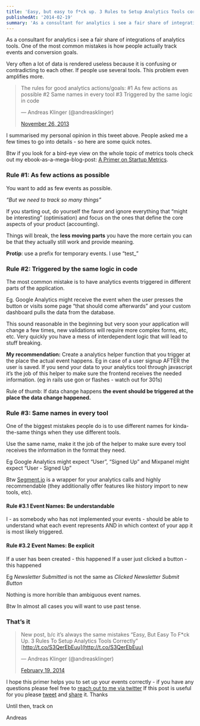 ```yaml
---
title: 'Easy, but easy to f*ck up. 3 Rules to Setup Analytics Tools correctly.'
publishedAt: '2014-02-19'
summary: 'As a consultant for analytics i see a fair share of integrations of analytics tools. One of the most common mistakes is how people...'
---
```


As a consultant for analytics i see a fair share of integrations of analytics tools. One of the most common mistakes is how people actually track events and conversion goals.

Very often a lot of data is rendered useless because it is confusing or contradicting to each other. If people use several tools. This problem even amplifies more.

> The rules for good analytics actions/goals: #1 As few actions as possible #2 Same names in every tool #3 Triggered by the same logic in code
>
> <div>— Andreas Klinger (@andreasklinger)</div>
>
> [November 26, 2013](https://twitter.com/andreasklinger/statuses/405408087500025857)

I summarised my personal opinion in this tweet above. People asked me a few times to go into details - so here are some quick notes.

Btw if you look for a bird-eye view on the whole topic of metrics tools check out my ebook-as-a-mega-blog-post: [A Primer on Startup Metrics](http://klinger.io/post/72440546722/a-primer-on-startup-metrics-which-analytics-tool-to).

### Rule #1: As few actions as possible

You want to add as few events as possible.

_“But we need to track so many things”_

If you starting out, do yourself the favor and ignore everything that “might be interesting” (optimisation) and focus on the ones that define the core aspects of your product (accounting).

Things will break, the **less moving parts** you have the more certain you can be that they actually still work and provide meaning.

**Protip**: use a prefix for temporary events. I use “test\_”

### Rule #2: Triggered by the same logic in code

The most common mistake is to have analytics events triggered in different parts of the application.

Eg. Google Analytics might receive the event when the user presses the button or visits some page “that should come afterwards” and your custom dashboard pulls the data from the database.

This sound reasonable in the beginning but very soon your application will change a few times, new validations will require more complex forms, etc, etc. Very quickly you have a mess of interdependent logic that will lead to stuff breaking.

**My recommendation:** Create a analytics helper function that you trigger at the place the actual event happens. Eg in case of a user signup AFTER the user is saved. If you send your data to your analytics tool through javascript it’s the job of this helper to make sure the frontend receives the needed information. (eg in rails use gon or flashes - watch out for 301s)

Rule of thumb: If data change happens **the event should be triggered at the place the data change happened.**

### Rule #3: Same names in every tool

One of the biggest mistakes people do is to use different names for kinda-the-same things when they use different tools.

Use the same name, make it the job of the helper to make sure every tool receives the information in the format they need.

Eg Google Analytics might expect “User”, “Signed Up” and Mixpanel might expect “User - Signed Up”

Btw [Segment.io](https://href.li/?http://segment.io) is a wrapper for your analytics calls and highly recommendable (they additionally offer features like history import to new tools, etc).

#### Rule #3.1 Event Names: Be understandable

I - as somebody who has not implemented your events - should be able to understand what each event represents AND in which context of your app it is most likely triggered.

#### Rule #3.2 Event Names: Be explicit

If a user has been created - this happened If a user just clicked a button - this happened

Eg _Newsletter Submitted_ is not the same as _Clicked Newsletter Submit Button_

Nothing is more horrible than ambiguous event names.

Btw In almost all cases you will want to use past tense.

### That’s it

> New post, b/c it’s always the same mistakes “Easy, But Easy To F\*ck Up. 3 Rules To Setup Analytics Tools Correctly” [http://t.co/S3QerEbEuu](http://t.co/S3QerEbEuu)
>
> <div>— Andreas Klinger (@andreasklinger)</div>
>
> [February 19, 2014](https://twitter.com/andreasklinger/statuses/436191394756321280)

I hope this primer helps you to set up your events correctly - if you have any questions please feel free to [reach out to me via twitter](http://twitter.com/andreasklinger) If this post is useful for you please [tweet](https://twitter.com/intent/tweet?text=%22Easy%20and%20easy%20to%20f*ck%20up.%203%20Rules%20to%20Setup%20Analytics%20Tools%20correctly%22.A%20quick%20guide%20by%20%40andreasklinger%20http%3A%2F%2Fbit.ly%2F1fdPDCt&source=webclient) and [share](https://t.umblr.com/redirect?z=https%3A%2F%2Fwww.facebook.com%2Fsharer%2Fsharer.php%3Fu%3Dhttp%3A%2F%2Fbit.ly%2FOa8X8B&t=OWYzZjRhZWQyYzNhNjcyYjE3N2MyNzdjZjhjY2IxZjQ5OWJmYzRjMiw0aGlmNVcwSQ%3D%3D&b=t%3A8RARsnult7flEuRLgYoA1g&p=https%3A%2F%2Fklinger.io%2Fpost%2F77183945226%2Fhow-to-correctly-setup-analytics-tools-3-simple-rules&m=1&ts=1632065482) it. Thanks

Until then, track on

Andreas
